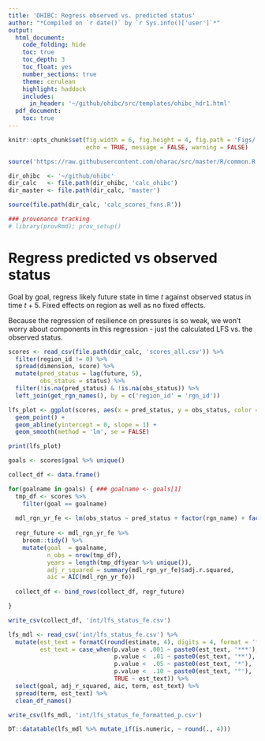 ```yaml
---
title: 'OHIBC: Regress observed vs. predicted status'
author: "*Compiled on `r date()` by `r Sys.info()['user']`*"
output:
  html_document:
    code_folding: hide
    toc: true
    toc_depth: 3
    toc_float: yes
    number_sections: true
    theme: cerulean
    highlight: haddock
    includes:
      in_header: '~/github/ohibc/src/templates/ohibc_hdr1.html'
  pdf_document:
    toc: true
---
```


``` r

knitr::opts_chunk$set(fig.width = 6, fig.height = 4, fig.path = 'Figs/',
                      echo = TRUE, message = FALSE, warning = FALSE)

source('https://raw.githubusercontent.com/oharac/src/master/R/common.R')

dir_ohibc  <- '~/github/ohibc'
dir_calc   <- file.path(dir_ohibc, 'calc_ohibc')
dir_master <- file.path(dir_calc, 'master')

source(file.path(dir_calc, 'calc_scores_fxns.R'))

### provenance tracking
# library(provRmd); prov_setup()

```


# Regress predicted vs observed status

Goal by goal, regress likely future state in time $t$ against observed status in time $t + 5$.  Fixed effects on region as well as no fixed effects.

Because the regression of resilience on pressures is so weak, we won't worry about components in this regression - just the calculated LFS vs. the observed status.

``` r

scores <- read_csv(file.path(dir_calc, 'scores_all.csv')) %>%
  filter(region_id != 0) %>%
  spread(dimension, score) %>%
  mutate(pred_status = lag(future, 5),
         obs_status = status) %>%
  filter(!is.na(pred_status) & !is.na(obs_status)) %>%
  left_join(get_rgn_names(), by = c('region_id' = 'rgn_id'))

lfs_plot <- ggplot(scores, aes(x = pred_status, y = obs_status, color = goal)) +
  geom_point() +
  geom_abline(yintercept = 0, slope = 1) +
  geom_smooth(method = 'lm', se = FALSE)

print(lfs_plot)

goals <- scores$goal %>% unique()

collect_df <- data.frame()

for(goalname in goals) { ### goalname <- goals[1]
  tmp_df <- scores %>%
    filter(goal == goalname)
  
  mdl_rgn_yr_fe <- lm(obs_status ~ pred_status + factor(rgn_name) + factor(year), data = tmp_df)
  
  regr_future <- mdl_rgn_yr_fe %>%
    broom::tidy() %>%
    mutate(goal  = goalname,
           n_obs = nrow(tmp_df),
           years = length(tmp_df$year %>% unique()),
           adj_r_squared = summary(mdl_rgn_yr_fe)$adj.r.squared,
           aic = AIC(mdl_rgn_yr_fe))
  
  collect_df <- bind_rows(collect_df, regr_future)

}

write_csv(collect_df, 'int/lfs_status_fe.csv')

```


```r

lfs_mdl <- read_csv('int/lfs_status_fe.csv') %>%
  mutate(est_text = formatC(round(estimate, 4), digits = 4, format = 'f'),
         est_text = case_when(p.value < .001 ~ paste0(est_text, '***'),
                              p.value <  .01 ~ paste0(est_text, '**'),
                              p.value <  .05 ~ paste0(est_text, '*'),
                              p.value <  .10 ~ paste0(est_text, '°'),
                              TRUE ~ est_text)) %>%
  select(goal, adj_r_squared, aic, term, est_text) %>%
  spread(term, est_text) %>%
  clean_df_names()

write_csv(lfs_mdl, 'int/lfs_status_fe_formatted_p.csv')

DT::datatable(lfs_mdl %>% mutate_if(is.numeric, ~ round(., 4)))

```
